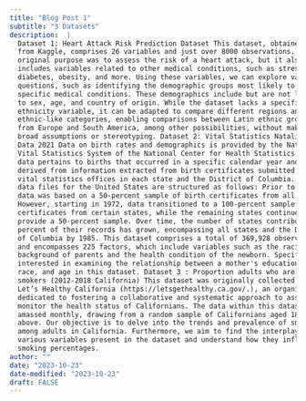 ```yaml
---
title: "Blog Post 1"
subtitle: "3 Datasets"
description:  |
  Dataset 1: Heart Attack Risk Prediction Dataset This dataset, obtained
  from Kaggle, comprises 26 variables and just over 8000 observations. Its
  original purpose was to assess the risk of a heart attack, but it also
  includes variables related to other medical conditions, such as stress level,
  diabetes, obesity, and more. Using these variables, we can explore various
  questions, such as identifying the demographic groups most likely to develop
  specific medical conditions. These demographics include but are not limited
  to sex, age, and country of origin. While the dataset lacks a specific
  ethnicity variable, it can be adapted to compare different regions and create
  ethnic-like categories, enabling comparisons between Latin ethnic groups
  from Europe and South America, among other possibilities, without making
  broad assumptions or stereotyping. Dataset 2: Vital Statistics Natality Birth
  Data 2021 Data on birth rates and demographics is provided by the National
  Vital Statistics System of the National Center for Health Statistics. This
  data pertains to births that occurred in a specific calendar year and is
  derived from information extracted from birth certificates submitted to
  vital statistics offices in each state and the District of Columbia. The
  data files for the United States are structured as follows: Prior to 1972,
  data was based on a 50-percent sample of birth certificates from all states.
  However, starting in 1972, data transitioned to a 100-percent sample of birth
  certificates from certain states, while the remaining states continued to
  provide a 50-percent sample. Over time, the number of states contributing 100
  percent of their records has grown, encompassing all states and the District
  of Columbia by 1985. This dataset comprises a total of 369,928 observations
  and encompasses 225 factors, which include variables such as the racial
  background of parents and the health condition of the newborn. Specifically,
  interested in examining the relationship between a mother's education,
  race, and age in this dataset. Dataset 3 : Proportion adults who are current
  smokers (2012-2018 California) This dataset was originally collected from
  Let’s Healthy California (https://letsgethealthy.ca.gov/.), an organization
  dedicated to fostering a collaborative and systematic approach to assess and
  monitor the health status of Californians. The data within this dataset are
  amassed monthly, drawing from a random sample of Californians aged 18 and
  above. Our objective is to delve into the trends and prevalence of smoking
  among adults in California. Furthermore, we aim to find the interplay between
  various variables present in the dataset and understand how they influence
  smoking percentages.
author: ""
date: "2023-10-23"
date-modified: "2023-10-23"
draft: FALSE
---
```


